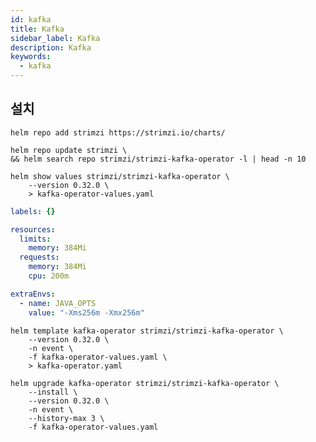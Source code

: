 ```yaml
---
id: kafka
title: Kafka
sidebar_label: Kafka
description: Kafka
keywords:
  - kafka
---
```


## 설치

```shell
helm repo add strimzi https://strimzi.io/charts/
```

```shell
helm repo update strimzi \
&& helm search repo strimzi/strimzi-kafka-operator -l | head -n 10
```

```shell
helm show values strimzi/strimzi-kafka-operator \
    --version 0.32.0 \
    > kafka-operator-values.yaml
```

```yaml title="kafka-operator-values.yaml"
labels: {}

resources:
  limits:
    memory: 384Mi
  requests:
    memory: 384Mi
    cpu: 200m

extraEnvs:
  - name: JAVA_OPTS
    value: "-Xms256m -Xmx256m"
```

```shell
helm template kafka-operator strimzi/strimzi-kafka-operator \
    --version 0.32.0 \
    -n event \
    -f kafka-operator-values.yaml \
    > kafka-operator.yaml
```

```shell
helm upgrade kafka-operator strimzi/strimzi-kafka-operator \
    --install \
    --version 0.32.0 \
    -n event \
    --history-max 3 \
    -f kafka-operator-values.yaml
```
